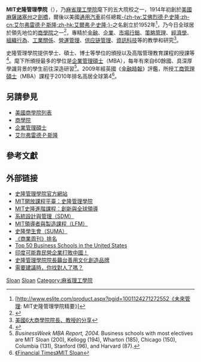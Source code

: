 {{noteTA
|T=zh-hant:MIT史隆管理學院; zh-hans:MIT斯隆管理学院;
|1=zh-hant:史隆管理學院; zh-hans:斯隆管理学院;
|2=zh-hans:斯隆; zh-hant:史隆;
}}
{{Infobox university
|name         = MIT史隆管理學院
|EnglishName = MIT Sloan School of Management 
|image_name   = <!-- 檔案不存在 MIT-sloan.png -->
|image_size   =
|motto        = To develop principled, innovative leaders who improve the world and to generate ideas that advance management practice.
|established  = 1914年
|type         = [[私立学校|私立]][[商学院|商学院]]
|affiliations = [[麻省理工学院|麻省理工学院]]
|dean         = {{tsl|en|David Schmittlein|大卫·斯密特雷恩}}
|city         = [[剑桥_(马萨诸塞州)|劍橋]]
|state        = [[麻薩諸塞州|麻薩諸塞州]]
|country      = [[美國|美國]]
|coor         = {{coord|42.360732|-71.083774|format=dms|type:landmark|display=inline,title}}
|postgrad     = 976
|undergrad    = 263
|faculty      = 190
|website      = {{Url|mitsloan.mit.edu}}
|endowment    = [[United_States_dollar|US$]] 678 million <small>(2013)</small>
|free_label   = Mission
|free         = 
|logo         = [[File:MIT_logo.svg|center]]
}}

'''MIT史隆管理學院'''（{{lang-en|'''MIT Sloan School of Management'''}}），乃[[麻省理工學院|麻省理工學院]]麾下的五大院校之一，1914年初創於[[美國|美國]][[麻薩諸塞州|麻薩諸塞州]]之[[劍橋_(麻薩諸塞州)|劍橋]]，爾後以美國[[通用汽車|通用汽車]]前任總裁[[艾尔弗雷德·P·斯隆|-{zh-tw:艾佛烈德·P·史隆;zh-cn:艾尔弗雷德·P·斯隆;zh-hk:艾爾弗·P·史隆;}-]]之名創立於1952年<ref>[http://www.eslite.com/product.aspx?pgid=1001124271272552《未來管理: MIT史隆管理學院精要》]</ref>，乃今日全球居於領先地位的[[商學院|商學院]]之一<ref>{{Cite web |url=http://www.gvm.com.tw/Board/content.aspx?go=cover&ser=8414 |title=經營學院，定位要明確 |accessdate=2009-07-08 |archive-date=2015-04-18 |archive-url=https://web.archive.org/web/20150418213332/http://www.gvm.com.tw/Board/content.aspx?go=cover&ser=8414 |dead-url=no }}</ref>，專精於[[金融|金融]]、[[企業|企業]]、[[市場行銷|市場行銷]]、[[策略管理|策略管理]]、[[經濟學|經濟學]]、[[組織行為|組織行為]]、[[工業關係|工業關係]]、[[營運管理|營運管理]]、[[供应链管理|供应链管理]]、[[資訊科技|資訊科技]]等的教學和研究<ref>[http://www.cheers.com.tw/doc/page.jspx?id=402881e8134e403a01134e4f471c0b91 美國6大商學院院長、教授的分享]{{dead link|date=2018年5月 |bot=InternetArchiveBot |fix-attempted=yes }}</ref>。

史隆管理學院提供學士、碩士、博士等學位的頒授以及高階管理教育課程的授課等<ref>{{Cite web |url=http://www.myoops.org/twocw/mit/Sloan-School-of-Management/index.htm |title=麻省理工學院「開放式課程網頁」－史隆管理學院(Sloan School of Management) |accessdate=2009-07-08 |archive-date=2009-07-21 |archive-url=https://web.archive.org/web/20090721005312/http://www.myoops.org/twocw/mit/Sloan-School-of-Management/index.htm |dead-url=no }}</ref>。麾下所頒授最多的學位是[[企業管理碩士|企業管理碩士]]（MBA），每年有來自60餘國、具深厚學識背景的學生前往深造研習<ref>''BusinessWeek MBA Report, 2004.'' Business schools with most electives are MIT Sloan (200), Kellogg (194), Wharton (185), Chicago (150), Columbia (131), Stanford (96), and Harvard (87).</ref>。2009年經英國《[[金融時報|金融時報]]》評鑑，所授[[工商管理碩士|工商管理碩士]]（MBA）課程于2010年排名高居全球第4<ref>[http://rankings.ft.com/businessschoolrankings/mit-sloan 《Financial Times》MIT Sloan]</ref>。

==另請參見==
*[[美國商學院列表|美國商學院列表]]
*[[商學院|商學院]]
*[[企業管理碩士|企業管理碩士]]
*[[艾尔弗雷德·P·斯隆|艾尔弗雷德·P·斯隆]]

==參考文獻==
<div class="references-small">
<references />
</div>

==外部链接==
*[http://mitsloan.mit.edu 史隆管理學院官方網站]{{Wayback|url=http://mitsloan.mit.edu/ |date=20110721021237 }}
*[http://ocw.mit.edu/OcwWeb/Sloan-School-of-Management/index.htm MIT開放課程平臺：史隆管理學院]{{Wayback|url=http://ocw.mit.edu/OcwWeb/Sloan-School-of-Management/index.htm |date=20080131132356 }}
*[http://mitsloan.mit.edu/fellows/ MIT史隆進階課程：創新與全球領導]
*[http://sdm.mit.edu 系統設計與管理（SDM）]
*[http://lfm.mit.edu/ MIT領導者與製造課程（LFM）]
*[http://web.mit.edu/suma 史隆學生會（SUMA）]
*[http://www.businessweek.com/bschools/06/full_time.htm 《商業周刊》排名]{{WebCite|url=https://www.webcitation.org/66EB2krOA?url=http://www.businessweek.com/bschools/rankings/full_time.htm |date=20120317091402 |dateformat=iso }}
*[https://web.archive.org/web/20140220053245/http://business-schools.microedu.com/ Top 50 Business Schools in the United States]
*[http://www.businessweekly.com.tw/webarticle.php?id=20720 印度可能靠民營企業打敗中國！]
*[http://tw.stock.yahoo.com/news_content/url/d/a/080114/3/s34v.html 史隆管理學院院長籲台善用文化創造品牌]{{dead link|date=2018年5月 |bot=InternetArchiveBot |fix-attempted=yes }}
*[http://www.managertoday.com.tw/?mod=locality&func=view&id=1850 需要建議時，你找對人了嗎？]

{{MITtemplate}}
[[Category:美國商學院|Sloan]]
[[Category:1914年創建的教育機構|Sloan]]
[[Category:麻省理工學院|Category:麻省理工學院]]